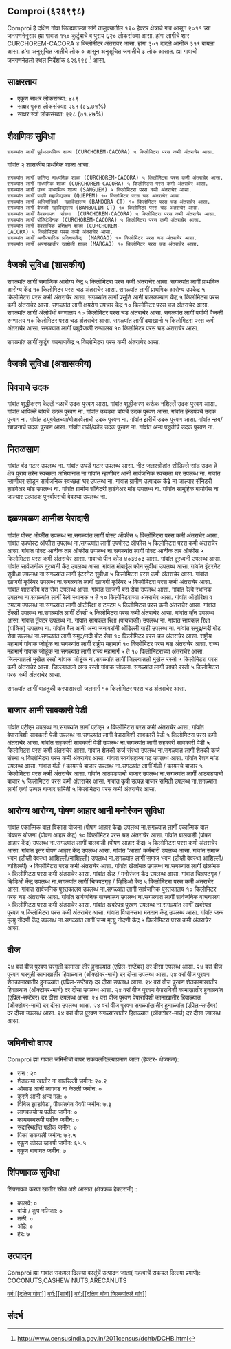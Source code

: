 {{माहितीचौकट भारतीय न्यायक्षेत्र
|प्रकार = गांव
|जनगणना २०११_स्थलनिर्देशांक=626998
|थळावें_नांव=Comproi
|तालुका_नांव=सांगें
|जिल्लो_नांव=दक्षिण गोवा
|राज्य_नांव=गोंय
|विभाग=
|जिल्लो=[[दक्षिण गोवा]]
|तालुका_नांवां=[[सांगें]]
|लागींचे_शार=[[CURCHOREM-CACORA]]
|अक्षांश=
|रेखांश=
|शोधक_स्थान=right
|क्षेत्रफळ_एकूण=1.20
|समुद्र तळा पसून उंची=
|लोकसंख्या_एकूण=620
|लोकसंख्या_वर्स=2011
|लोकसंख्या_घनत्व=516
|लोकसंख्या_पुरुश=301
|लोकसंख्या_स्त्री=319
|लिंग_गुणोत्तर=1059
|अधिकृत_भास=[[कोंकणी, मराठी]]
}}

== Comproi (६२६९९८) ==

Comproi हे दक्षिण गोवा जिल्ह्यातल्या सांगें तालुक्यातील १२० हेक्टर क्षेत्राचे गाव आसून २०११ च्या जनगणनेनुसार ह्या गावात १५० कुटुंबाचे व पुराय ६२० लोकसंख्या आसा. हांगा लागीचे शार CURCHOREM-CACORA ४ किलोमीटर अंतरावर आसा. हांगा ३०१ दादले आनीक ३१९ बायला आसा. हांगा अनुसूचित जातीचे लोक ० आसून अनुसूचित जमातीचे ३ लोक आसात. ह्या गावाचो जनगणनेतलो स्थल निर्देशांक ६२६९९८  <ref>http://www.censusindia.gov.in/2011census/dchb/DCHB.html</ref> आसा.


== साक्षरताय ==  
* एकूण साक्षर लोकसंख्या: ४८९
* साक्षर पुरुश लोकसंख्या: २६१ (८६.७१%)
* साक्षर स्त्री लोकसंख्या: २२८ (७१.४७%)


== शैक्षणिक सुविधा ==  
 सगळ्यांत लागीं पूर्व-प्राथमिक शाळा (CURCHOREM-CACORA) ५ किलोमिटरा परस कमी अंतराचेर आसा.
गांवांत २ शासकीय प्राथमिक शाळा आसा. 
 सगळ्यांत लागीं कनिष्ठ माध्यमिक शाळा (CURCHOREM-CACORA) ५ किलोमिटरा परस कमी अंतराचेर आसा.
 सगळ्यांत लागीं माध्यमिक शाळा (CURCHOREM-CACORA) ५ किलोमिटरा परस कमी अंतराचेर आसा.
 सगळ्यांत लागीं उच्च माध्यमिक शाळा (SANGUEM) ५ किलोमिटरा परस कमी अंतराचेर आसा.
 सगळ्यांत लागीं पदवी महाविद्यालय (QUEPEM) १० किलोमिटर परस चड अंतराचेर आसा.
 सगळ्यांत लागीं अभियांत्रिकी  महाविद्यालय (BANDORA CT) १० किलोमिटर परस चड अंतराचेर आसा.
 सगळ्यांत लागीं वैजकी महाविद्यालय (BAMBOLIM CT) १० किलोमिटर परस चड अंतराचेर आसा.
 सगळ्यांत लागीं वैवस्थापन  संस्था  (CURCHOREM-CACORA) ५ किलोमिटरा परस कमी अंतराचेर आसा.
 सगळ्यांत लागीं पॉलिटेक्निक (CURCHOREM-CACORA) ५ किलोमिटरा परस कमी अंतराचेर आसा.
 सगळ्यांत लागीं वेवसायिक प्रशिक्षण शाळा (CURCHOREM-CACORA) ५ किलोमिटरा परस कमी अंतराचेर आसा.
 सगळ्यांत लागीं अनौपचारिक प्रशिक्षणकेंद्र  (MARGAO) १० किलोमिटर परस चड अंतराचेर आसा.
 सगळ्यांत लागीं अपंगांखातीर खाशेली शाळा (MARGAO) १० किलोमिटर परस चड अंतराचेर आसा.
 


== वैजकी सुविधा (शासकीय) ==
सगळ्यांत लागीं समाजिक आरोग्य केंद्र ५ किलोमिटरा परस कमी अंतराचेर आसा.
सगळ्यांत लागीं प्राथमिक आरोग्य केंद्र १० किलोमिटर परस चड अंतराचेर आसा.
सगळ्यांत लागीं प्राथमिक आरोग्य उपकेंद्र  ५ किलोमिटरा परस कमी अंतराचेर आसा.
सगळ्यांत लागीं प्रसूति आनी बालकल्याण केंद्र ५ किलोमिटरा परस कमी अंतराचेर आसा.
सगळ्यांत लागीं क्षयरोग उपचार केंद्र  १० किलोमिटर परस चड अंतराचेर आसा.
सगळ्यांत लागीं अ‍ॅलोपॅथी रुग्णालय १० किलोमिटर परस चड अंतराचेर आसा.
सगळ्यांत लागीं पर्यायी वैजकी रुग्णालय १० किलोमिटर परस चड अंतराचेर आसा.
सगळ्यांत लागीं दवाखानो ५ किलोमिटरा परस कमी अंतराचेर आसा.
सगळ्यांत लागीं पशुवैजकी रुग्णालय १० किलोमिटर परस चड अंतराचेर आसा.

सगळ्यांत लागीं कुटुंब कल्याणकेंद्र ५ किलोमिटरा परस कमी अंतराचेर आसा.


== वैजकी सुविधा (अशासकीय) ==











== पिवपाचे उदक ==
गांवांत शुद्धीकरण केल्लें नळाचें उदक पुरवण आसा.
गांवांत शुद्धीकरण करूंक नशिल्लें उदक पुरवण आसा.
गांवांत धापिल्लें बांयचें उदक पुरवण ना.
गांवांत उघड्या बांयचें उदक पुरवण आसा.
गांवांत हॅन्डपंपचें उदक पुरवण ना.
गांवांत ट्यूबवेलच्या/बोअरवेलाचो उदक पुरवण ना.
गांवांत झरीचें उदक पुरवण आसा.
गांवांत न्हय/खाजनाचें उदक पुरवण आसा.
गांवांत तळी/कोंड उदक पुरवण ना.
गांवांत अन्य पद्धतीचे उदक पुरवण ना.


== नितळसाण ==
गांवांत बंद गटार उपलब्ध ना.
गांवांत उघडें गटार उपलब्ध आसा.
नीट जलस्त्रोतांत सोडिल्ले सांड उदक
हें क्षेत्र पुराय तरेन स्वच्छता अभियानांत ना
गांवांत न्हाणीघर आनी सार्वजनिक स्वच्छता घर  उपलब्ध ना.
गांवांत न्हाणीघर सोडून सार्वजनिक स्वच्छता घर उपलब्ध ना.
गांवांत ग्रामीण उत्पादक केंद्रे ना जाल्यार सॅनिटरी हार्डवेअर मांड उपलब्ध ना.
गांवांत ग्रामीण सॅनिटरी हार्डवेअर मांड उपलब्ध ना.
गांवांत सामूहिक बायोगॅस ना जाल्यार उत्पादक पुनर्वापराची वेवस्था उपलब्ध ना.


== दळणवळण आनीक येरादारी ==
गांवांत पोस्ट ऑफीस उपलब्ध ना.सगळ्यांत लागीं पोस्ट ऑफीस ५ किलोमिटरा परस कमी अंतराचेर आसा.
गांवांत उपपोस्ट ऑफीस उपलब्ध ना.सगळ्यांत लागीं उपपोस्ट ऑफीस ५ किलोमिटरा परस कमी अंतराचेर आसा.
गांवांत पोस्ट आनीक तार ऑफीस उपलब्ध ना.सगळ्यांत लागीं पोस्ट आनीक तार ऑफीस ५ किलोमिटरा परस कमी अंतराचेर आसा.
गावाचो पीन कोड ४०३७०३  आसा.
गांवांत दूरध्वनी उपलब्ध आसा.
गांवांत सार्वजनीक दूरध्वनी केंद्र उपलब्ध आसा.
गांवांत मोबाईल फोन सुवीधा उपलब्ध आसा.
गांवांत इंटरनेट सुवीधा उपलब्ध ना.सगळ्यांत लागीं इंटरनेट सुवीधा ५ किलोमिटरा परस कमी अंतराचेर आसा.
गांवांत खाजगी कूरियर उपलब्ध ना.सगळ्यांत लागीं खाजगी कूरियर ५ किलोमिटरा परस कमी अंतराचेर आसा.
गांवांत शासकीय बस सेवा उपलब्ध आसा.
गांवांत खाजगी बस सेवा उपलब्ध आसा.
गांवांत रेल्वे स्थानक उपलब्ध ना.सगळ्यांत लागीं रेल्वे स्थानक ५ ते १० किलोमिटराच्या अंतराचेर आसा.
गांवांत ऑटोरिक्षा व टमटम उपलब्ध ना.सगळ्यांत लागीं ऑटोरिक्षा व टमटम ५ किलोमिटरा परस कमी अंतराचेर आसा.
गांवांत टॅक्सी उपलब्ध ना.सगळ्यांत लागीं टॅक्सी ५ किलोमिटरा परस कमी अंतराचेर आसा.
गांवांत व्हॅन उपलब्ध आसा.
गांवांत ट्रॅक्टर उपलब्ध ना.
गांवांत सायकल रिक्षा (पायचाकी) उपलब्ध ना.
गांवांत सायकल रिक्षा (यांत्रिक) उपलब्ध ना.
गांवांत बैल आनी अन्य जनावरांनी ओढिल्ली गाडी उपलब्ध ना.
गांवांत समुद्र/नदी बोट सेवा उपलब्ध ना.सगळ्यांत लागीं समुद्र/नदी बोट सेवा १० किलोमिटर परस चड अंतराचेर आसा.
राष्ट्रीय महामार्ग गांवाक जोडूंक ना.सगळ्यांत लागीं राष्ट्रीय महामार्ग १० किलोमिटर परस चड अंतराचेर आसा.
राज्य महामार्ग गांवाक जोडूंक ना.सगळ्यांत लागीं राज्य महामार्ग ५ ते १० किलोमिटराच्या अंतराचेर आसा.
जिल्ल्यातलो मुखेल रस्तो गांवाक जोडूंक ना.सगळ्यांत लागीं जिल्ल्यातलो मुखेल रस्तो ५ किलोमिटरा परस कमी अंतराचेर आसा.
जिल्ल्यातलो अन्य रस्तो गांवाक जोडला.
सगळ्यांत लागीं पक्को रस्तो ५ किलोमिटरा परस कमी अंतराचेर आसा.


सगळ्यांत लागीं वाहतुकी करपासारखो जलमार्ग १० किलोमिटर परस चड अंतराचेर आसा.



== बाजार आनी सावकारी पेडी ==
गांवांत एटीएम उपलब्ध ना.सगळ्यांत लागीं एटीएम ५ किलोमिटरा परस कमी अंतराचेर आसा.
गांवांत वेपाराविशी सावकारी पेडी उपलब्ध ना.सगळ्यांत लागीं वेपाराविशी सावकारी पेडी ५ किलोमिटरा परस कमी अंतराचेर आसा.
गांवांत सहकारी सावकारी पेडी उपलब्ध ना.सगळ्यांत लागीं सहकारी सावकारी पेडी ५ किलोमिटरा परस कमी अंतराचेर आसा.
गांवांत शेतकी कर्ज संस्था उपलब्ध ना.सगळ्यांत लागीं शेतकी कर्ज संस्था ५ किलोमिटरा परस कमी अंतराचेर आसा.
गांवांत स्वयंसहाय्य गट उपलब्ध आसा.
गांवांत रेशन मांड उपलब्ध आसा.
गांवांत मंडी / कायमचे बाजार उपलब्ध ना.सगळ्यांत लागीं मंडी / कायमचे बाजार ५ किलोमिटरा परस कमी अंतराचेर आसा.
गांवांत आठवडयाचो बाजार उपलब्ध ना.सगळ्यांत लागीं आठवडयाचो बाजार ५ किलोमिटरा परस कमी अंतराचेर आसा.
गांवांत कृषी उत्पन्न बाजार समिती उपलब्ध ना.सगळ्यांत लागीं कृषी उत्पन्न बाजार समिती ५ किलोमिटरा परस कमी अंतराचेर आसा.


== आरोग्य आरोग्य, पोषण आहार आनी मनोरंजन सुविधा ==
गांवांत एकात्मिक बाल विकास योजना (पोषण आहार केंद्र) उपलब्ध ना.सगळ्यांत लागीं एकात्मिक बाल विकास योजना (पोषण आहार केंद्र) १० किलोमिटर परस चड अंतराचेर आसा.
गांवांत बालवाडी (पोषण आहार केंद्र) उपलब्ध ना.सगळ्यांत लागीं बालवाडी (पोषण आहार केंद्र) ५ किलोमिटरा परस कमी अंतराचेर आसा.
गांवांत इतर पोषण आहार केंद्र उपलब्ध आसा.
गांवांत 'आशा' कर्मचारी उपलब्ध आसा.
गांवांत समाज भवन (टीव्ही वेवस्था आशिल्ली/नाशिल्ली) उपलब्ध ना.सगळ्यांत लागीं समाज भवन (टीव्ही वेवस्था आशिल्ली/नाशिल्ली) ५ किलोमिटरा परस कमी अंतराचेर आसा.
गांवांत खेळांमळ उपलब्ध ना.सगळ्यांत लागीं खेळांमळ ५ किलोमिटरा परस कमी अंतराचेर आसा.
गांवांत खेळ / मनोरंजन केंद्र उपलब्ध आसा.
गांवांत चित्रपटगृह / व्हिडिओ केंद्र उपलब्ध ना.सगळ्यांत लागीं चित्रपटगृह / व्हिडिओ केंद्र ५ किलोमिटरा परस कमी अंतराचेर आसा.
गांवांत सार्वजनिक पुस्तकालय उपलब्ध ना.सगळ्यांत लागीं सार्वजनिक पुस्तकालय १० किलोमिटर परस चड अंतराचेर आसा.
गांवांत सार्वजनिक वाचनालय उपलब्ध ना.सगळ्यांत लागीं सार्वजनिक वाचनालय ५ किलोमिटरा परस कमी अंतराचेर आसा.
गांवांत खबरेपत्र पुरवण उपलब्ध ना.सगळ्यांत लागीं खबरेपत्र पुरवण ५ किलोमिटरा परस कमी अंतराचेर आसा.
गांवांत विधानसभा मतदान केंद्र उपलब्ध आसा.
गांवांत जन्म मृत्यु नोंदणी केंद्र उपलब्ध ना.सगळ्यांत लागीं जन्म मृत्यु नोंदणी केंद्र ५ किलोमिटरा परस कमी अंतराचेर आसा.


== वीज ==
२४ वरां वीज पुरवण घरगुती कामाखा तीर हुनाळ्यांत (एप्रिल-सप्टेंबर) दर दीसा उपलब्ध आसा.
२४ वरां वीज पुरवण घरगुती कामाखातीर हिवाळ्यात (ऑक्टोबर-मार्च) दर दीसा उपलब्ध आसा.
२४ वरां वीज पुरवण शेतकामाखातीर हुनाळ्यांत (एप्रिल-सप्टेंबर) दर दीसा उपलब्ध आसा.
२४ वरां वीज पुरवण शेतकामाखातीर हिवाळ्यात (ऑक्टोबर-मार्च) दर दीसा उपलब्ध आसा.
२४ वरां वीज पुरवण वेपाराविशी कामाखातीर हुनाळ्यांत (एप्रिल-सप्टेंबर) दर दीसा उपलब्ध आसा.
२४ वरां वीज पुरवण वेपाराविशी कामाखातीर हिवाळ्यात (ऑक्टोबर-मार्च) दर दीसा उपलब्ध आसा.
२४ वरां वीज पुरवण सगळ्यांखातीर हुनाळ्यांत (एप्रिल-सप्टेंबर) दर दीसा उपलब्ध आसा.
२४ वरां वीज पुरवण सगळ्यांखातीर हिवाळ्यात (ऑक्टोबर-मार्च) दर दीसा उपलब्ध आसा.


== जमिनीचो वापर ==
Comproi ह्या गावात जमिनीचो वापर सकयलदिल्ल्याप्रमाण जाता (हेक्टर- क्षेत्रफळ):
* रान  : २०
* शेतकामा खातीर ना वापरिल्ली जमीन: २०.२
* ओसाड आनी लागवड ना केल्ली जमीन: ०
* कुरणे आनी अन्य मळ: ०
* विबिन्न झाडांपेडा, पीकांतर्गत येवपी जमीन: ७.३
* लागवडयोग्य पडीक जमीन: ०
* कायमस्वरूपी पडीक जमीन: ०
* सद्यस्थितींत पडीक जमीन: ०
* पिकां सकयली जमीन: ७२.५
* एकूण कोरड व्हांवपी जमीन: ६५.५
* एकूण बागायत जमीन: ७


== शिंपणावळ सुविधा ==
शिंपणावळ करपा खातीर स्रोत अशे आसात (क्षेत्रफळ हेक्टरांनी) :
* कालवे: ०
* बांयो / कूप नलिका: ०
* तळी: ०
* ओढे: ०
* हेर: ७


== उत्पादन ==
Comproi ह्या गावांत सकयल दिल्ल्या वस्तूंचें उत्पादन जाता( महत्वाचें सकयल दिल्ल्या प्रमाणें): COCONUTS,CASHEW NUTS,ARECANUTS


[[वर्ग:[[दक्षिण गोवा]]]]
[[वर्ग:[[सांगें]]]]
[[वर्ग:[[दक्षिण गोवा जिल्ल्यांतले गांव]]]]


== संदर्भ ==
 


